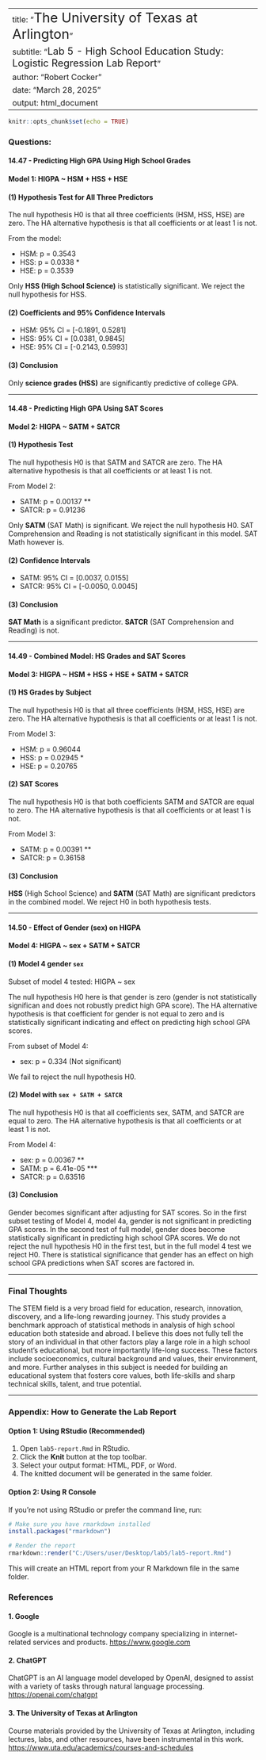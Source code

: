 
---
title: "<span style='font-size:27px'>The University of Texas at Arlington</span>"
subtitle: "<span style='font-size:20px'>Lab 5 - High School Education Study: Logistic Regression Lab Report</span>"
author: "Robert Cocker"
date: "March 28, 2025"
output: html_document
---

```{r setup, include=FALSE}
knitr::opts_chunk$set(echo = TRUE)
```

### Questions:
#### **14.47 - Predicting High GPA Using High School Grades**
#### Model 1: HIGPA ~ HSM + HSS + HSE

#### (1) Hypothesis Test for All Three Predictors
The null hypothesis H0 is that all three coefficients (HSM, HSS, HSE) are zero. The HA alternative hypothesis is that all coefficients or at least 1 is not. 

From the model:

- HSM: p = 0.3543  
- HSS: p = 0.0338 *  
- HSE: p = 0.3539  

Only **HSS (High School Science)** is statistically significant. We reject the null hypothesis for HSS.

#### (2) Coefficients and 95% Confidence Intervals

- HSM: 95% CI = [-0.1891, 0.5281]  
- HSS: 95% CI = [0.0381, 0.9845]  
- HSE: 95% CI = [-0.2143, 0.5993]

#### (3) Conclusion

Only **science grades (HSS)** are significantly predictive of college GPA.

---

#### **14.48 - Predicting High GPA Using SAT Scores**
#### Model 2: HIGPA ~ SATM + SATCR

#### (1) Hypothesis Test
The null hypothesis H0 is that SATM and SATCR are zero. The HA alternative hypothesis is that all coefficients or at least 1 is not.

From Model 2:

- SATM: p = 0.00137 **  
- SATCR: p = 0.91236

Only **SATM** (SAT Math) is significant. We reject the null hypothesis H0. SAT Comprehension and Reading is not statistically significant in this model. SAT Math however is.

#### (2) Confidence Intervals

- SATM: 95% CI = [0.0037, 0.0155]  
- SATCR: 95% CI = [-0.0050, 0.0045]

#### (3) Conclusion

**SAT Math** is a significant predictor. **SATCR** (SAT Comprehension and Reading) is not.

---

#### **14.49 - Combined Model: HS Grades and SAT Scores**
#### Model 3: HIGPA ~ HSM + HSS + HSE + SATM + SATCR

#### (1) HS Grades by Subject
The null hypothesis H0 is that all three coefficients (HSM, HSS, HSE) are zero. The HA alternative hypothesis is that all coefficients or at least 1 is not.

From Model 3:

- HSM: p = 0.96044  
- HSS: p = 0.02945 *  
- HSE: p = 0.20765

#### (2) SAT Scores
The null hypothesis H0 is that both coefficients SATM and SATCR are equal to zero. The HA alternative hypothesis is that all coefficients or at least 1 is not.

From Model 3:

- SATM: p = 0.00391 **  
- SATCR: p = 0.36158

#### (3) Conclusion

**HSS** (High School Science) and **SATM** (SAT Math) are significant predictors in the combined model. We reject H0 in both hypothesis tests.

---

#### **14.50 - Effect of Gender (sex) on HIGPA**
#### Model 4: HIGPA ~ sex + SATM + SATCR

#### (1) Model 4 gender `sex`
Subset of model 4 tested: HIGPA ~ sex

The null hypothesis H0 here is that gender is zero (gender is not statistically significan and does not robustly predict high GPA score). The HA alternative hypothesis is that coefficient for gender is not equal to zero and is statistically significant indicating and effect on predicting high school GPA scores.

From subset of Model 4:

- sex: p = 0.334 (Not significant)

We fail to reject the null hypothesis H0.

#### (2) Model with `sex + SATM + SATCR`
The null hypothesis H0 is that all coefficients sex, SATM, and SATCR are equal to zero. The HA alternative hypothesis is that all coefficients or at least 1 is not.

From Model 4:

- sex: p = 0.00367 **  
- SATM: p = 6.41e-05 ***  
- SATCR: p = 0.63516

#### (3) Conclusion

Gender becomes significant after adjusting for SAT scores. So in the first subset testing of Model 4, model 4a, gender is not significant in predicting GPA scores. In the second test of full model, gender does become statistically significant in predicting high school GPA scores. We do not reject the null hypothesis H0 in the first test, but in the full model 4 test we reject H0. There is statistical significance that gender has an effect on high school GPA predictions when SAT scores are factored in.

---

### Final Thoughts
The STEM field is a very broad field for education, research, innovation, discovery, and a life-long rewarding journey. This study provides a benchmark approach of statistical methods in analysis of high school education both stateside and abroad. I believe this does not fully tell the story of an individual in that other factors play a large role in a high school student's educational, but more importantly life-long success. These factors include socioeconomics, cultural background and values, their environment, and more. Further analyses in this subject is needed for building an educational system that fosters core values, both life-skills and sharp technical skills, talent, and true potential.

---

### Appendix: How to Generate the Lab Report

#### Option 1: Using RStudio (Recommended)
1. Open `lab5-report.Rmd` in RStudio.
2. Click the **Knit** button at the top toolbar.
3. Select your output format: HTML, PDF, or Word.
4. The knitted document will be generated in the same folder.

#### Option 2: Using R Console

If you're not using RStudio or prefer the command line, run:

```r
# Make sure you have rmarkdown installed
install.packages("rmarkdown")

# Render the report
rmarkdown::render("C:/Users/user/Desktop/lab5/lab5-report.Rmd")
```

This will create an HTML report from your R Markdown file in the same folder.

### References
#### 1. Google
Google is a multinational technology company specializing in internet-related services and products. [https://www.google.com](https://www.google.com)

#### 2. ChatGPT
ChatGPT is an AI language model developed by OpenAI, designed to assist with a variety of tasks through natural language processing. [https://openai.com/chatgpt](https://openai.com/chatgpt)

#### 3. The University of Texas at Arlington
Course materials provided by the University of Texas at Arlington, including lectures, labs, and other resources, have been instrumental in this work. [https://www.uta.edu/academics/courses-and-schedules](https://www.uta.edu/academics/courses-and-schedules)

